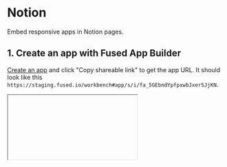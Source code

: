 # Notion

Embed responsive apps in Notion pages.



## 1. Create an app with Fused App Builder

[Create an app](/quickstart/#create-an-app) and click "Copy shareable link" to get the app URL. It should look like this `https://staging.fused.io/workbench#app/s/i/fa_5GEbndYpfpxwbJxer5JjKN`.


<Iframe
  id="iframe-1"
  code={CODE}
  requirements={[
    "/pyarrow/pyarrow-17.0.0-cp312-cp312-pyodide_2024_0_wasm32.whl",
    "micropip",
    "pyodide-unix-timezones", // needed by pyarrow
    "requests",
    "yarl",
    "pydeck",

  ]}
  height="250px"
/>

## 2. Embed the map into Notion

On a Notion page, type `/embed` to create an [embed component](https://www.notion.so/help/embed-and-connect-other-apps). Paste the app URL in the menu that appears. You may publish the page as a [Notion site](https://www.notion.so/help/public-pages-and-web-publishing).


<div style={{textAlign: 'center'}}>
<img src={ImgNotion} alt="File" style={{width: '100%'}} />
</div>



[This Notion Page](https://www.notion.so/fusedio/Fused-App-Gallery-82acae5d0d454527b6c881b6b10c5cfa) shows what a sample Notion page looks like with embedded apps.
